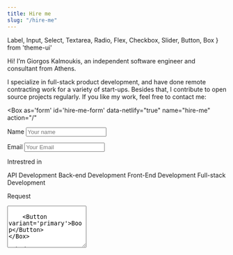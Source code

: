 ```yaml
---
title: Hire me
slug: "/hire-me"
---
```

  Label,
  Input,
  Select,
  Textarea,
  Radio,
  Flex,
  Checkbox,
  Slider,
  Button,
  Box
} from 'theme-ui'



Hi! I’m Giorgos Kalmoukis, an independent software engineer and consultant from Athens.

I specialize in full-stack product development, and have done remote contracting work for a variety of start-ups.
Besides that, I contribute to open source projects regularly. If you like my work, feel free to contact me:

<Box
  as='form'
  id='hire-me-form'
  data-netlify="true"
  name="hire-me"
  action="/"
>

  <Label htmlFor='name'>Name</Label>
  <Input
    name='name'
    id='name'
    placeholder='Your name'
    mb={4}
  />
  
  <Label htmlFor='email'>Email</Label>
  <Input
    name='email'
    id='email'
    placeholder='Your Email'
    type='email'
    mb={4}
  />

  <Label htmlFor='options' mb={1}>Intrestred in</Label>

  <Flex mb={5}>
    <Label>
      <Radio name='letter' value={1} /> API Development
    </Label>
    <Label>
      <Radio name='letter' value={2} /> Back-end Development
    </Label>
    <Label>
      <Radio name='letter' value={3} /> Front-End Development
    </Label>
    <Label>
      <Radio name='letter' value={4} /> Full-stack Development
    </Label>
  </Flex>
  
  <Label htmlFor='comment'>Request</Label>
  <Textarea
    name='comment'
    id='comment'
    rows='6'
    placeholder='Describe your project'
    mb={3}
  />
  
    <Button variant='primary'>Boop</Button>
</Box>
